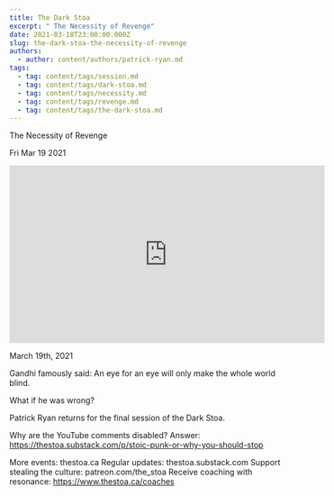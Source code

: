 ```yaml
---
title: The Dark Stoa
excerpt: " The Necessity of Revenge"
date: 2021-03-18T23:00:00.000Z
slug: the-dark-stoa-the-necessity-of-revenge
authors:
  - author: content/authors/patrick-ryan.md
tags:
  - tag: content/tags/session.md
  - tag: content/tags/dark-stoa.md
  - tag: content/tags/necessity.md
  - tag: content/tags/revenge.md
  - tag: content/tags/the-dark-stoa.md
---
```




 The Necessity of Revenge

Fri Mar 19 2021

<iframe width="560" height="315" src="https://www.youtube.com/embed/VAGGdU4FGk0" title="The Dark Stoa: The Necessity of Revenge w/ Patrick Ryan" frameborder="0" allow="accelerometer; autoplay; clipboard-write; encrypted-media; gyroscope; picture-in-picture" allowfullscreen ></iframe>

March 19th, 2021

Gandhi famously said: An eye for an eye will only make the whole world blind.

What if he was wrong? 

Patrick Ryan returns for the final session of the Dark Stoa.

Why are the YouTube comments disabled? Answer: https://thestoa.substack.com/p/stoic-punk-or-why-you-should-stop

More events: thestoa.ca
Regular updates: thestoa.substack.com
Support stealing the culture: patreon.com/the_stoa
Receive coaching with resonance: https://www.thestoa.ca/coaches


